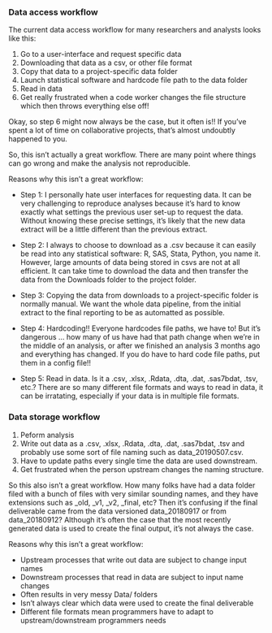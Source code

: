 ### Data access workflow {-}

The current data access workflow for many researchers and analysts looks like this: 

1. Go to a user-interface and request specific data
2. Downloading that data as a csv, or other file format
3. Copy that data to a project-specific data folder
4. Launch statistical software and hardcode file path to the data folder
5. Read in data
6. Get really frustrated when a code worker changes the file structure which then throws everything else off!

Okay, so step 6 might now always be the case, but it often is!! If you've spent a lot of time on collaborative projects, that's almost undoubtly happened to you. 

So, this isn't actually a great workflow. There are many point where things can go wrong and make the analysis not reproducible. 

Reasons why this isn't a great workflow:

* Step 1: I personally hate user interfaces for requesting data. It can be very challenging to reproduce analyses because it's hard to know exactly what settings the previous user set-up to request the data. Without knowing these precise settings, it's likely that the new data extract will be a little different than the previous extract.

* Step 2: I always to choose to download as a .csv because it can easily be read into any statistical software: R, SAS, Stata, Python, you name it. However, large amounts of data being stored in csvs are not at all efficient. It can take time to download the data and then transfer the data from the Downloads folder to the project folder.

* Step 3: Copying the data from downloads to a project-specific folder is normally manual. We want the whole data pipeline, from the initial extract to the final reporting to be as automatted as possible.

* Step 4: Hardcoding!! Everyone hardcodes file paths, we have to! But it's dangerous ... how many of us have had that path change when we're in the middle of an analysis, or after we finished an analysis 3 months ago and everything has changed. If you do have to hard code file paths, put them in a config file!!

* Step 5: Read in data. Is it a .csv, .xlsx, .Rdata, .dta, .dat, .sas7bdat, .tsv, etc.? There are so many different file formats and ways to read in data, it can be irratating, especially if your data is in multiple file formats.

### Data storage workflow {-}

1. Peform analysis
2. Write out data as a .csv, .xlsx, .Rdata, .dta, .dat, .sas7bdat, .tsv and probably use some sort of file naming such as data_20190507.csv.
3. Have to update paths every single time the data are used downstream.
4. Get frustrated when the person upstream changes the naming structure.

So this also isn't a great workflow. How many folks have had a data folder filed with a bunch of files with very similar sounding names, and they have extensions such as _old, _v1, _v2, _final, etc? Then it's confusing if the final deliverable came from the data versioned data_20180917 or from data_20180912? Although it's often the case that the most recently generated data is used to create the final output, it's not always the case. 

Reasons why this isn't a great workflow:

* Upstream processes that write out data are subject to change input names
* Downstream processes that read in data are subject to input name changes
* Often results in very messy Data/ folders
* Isn't always clear which data were used to create the final deliverable
* Different file formats mean programmers have to adapt to upstream/downstream programmers needs
